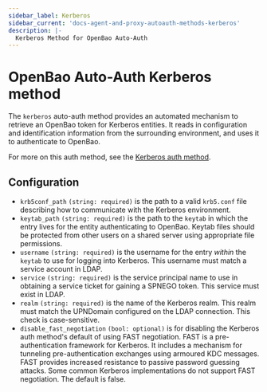 ```yaml
---
sidebar_label: Kerberos
sidebar_current: 'docs-agent-and-proxy-autoauth-methods-kerberos'
description: |-
  Kerberos Method for OpenBao Auto-Auth
---
```


# OpenBao Auto-Auth Kerberos method

The `kerberos` auto-auth method provides an automated mechanism to retrieve
an OpenBao token for Kerberos entities. It reads in configuration and
identification information from the surrounding environment, and uses
it to authenticate to OpenBao.

For more on this auth method, see the [Kerberos auth method](../../../auth/kerberos.mdx).

## Configuration

- `krb5conf_path` `(string: required)` is the path to a valid `krb5.conf` file describing how to
  communicate with the Kerberos environment.
- `keytab_path` `(string: required)` is the path to the `keytab` in which the entry lives for the
  entity authenticating to OpenBao. Keytab files should be protected from other
  users on a shared server using appropriate file permissions.
- `username` `(string: required)` is the username for the entry _within_ the `keytab` to use for
  logging into Kerberos. This username must match a service account in LDAP.
- `service` `(string: required)` is the service principal name to use in obtaining a service ticket for
  gaining a SPNEGO token. This service must exist in LDAP.
- `realm` `(string: required)` is the name of the Kerberos realm. This realm must match the UPNDomain
  configured on the LDAP connection. This check is case-sensitive.
- `disable_fast_negotiation` `(bool: optional)` is for disabling the Kerberos auth method's default
  of using FAST negotiation. FAST is a pre-authentication framework for Kerberos.
  It includes a mechanism for tunneling pre-authentication exchanges using armoured
  KDC messages. FAST provides increased resistance to passive password guessing attacks.
  Some common Kerberos implementations do not support FAST negotiation. The default is false.
